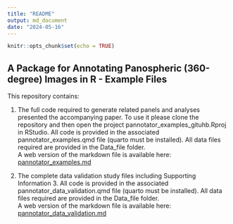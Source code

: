 ```yaml
---
title: "README"
output: md_document
date: "2024-05-16"
---
```


```r
knitr::opts_chunk$set(echo = TRUE)
```

## A Package for Annotating Panospheric (360-degree) Images in R - Example Files

This repository contains:

1.  The full code required to generate related panels and analyses presented the accompanying paper. To use it please clone the repository and then open the project pannotator_examples_gituhb.Rproj in RStudio. All code is provided in the associated pannotator_examples.qmd file (quarto must be installed). All data files required are provided in the Data_file folder.\
    A web version of the markdown file is available here: [pannotator_examples.md](PannotatoR_Examples.md)

2.  The complete data validation study files including Supporting Information 3. All code is provided in the associated pannotator_data_validation.qmd file (quarto must be installed). All data files required are provided in the Data_file folder.\
    A web version of the markdown file is available here: [pannotator_data_validation.md](pannotator_data_validation.md)
